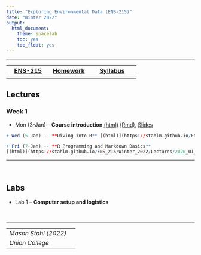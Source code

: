 ```yaml
---
title: "Exploring Environmental Data (ENS-215)"
date: "Winter 2022"
output:
  html_document:
    theme: spacelab
    toc: yes
    toc_float: yes
---
```


<!-- Global site tag (gtag.js) - Google Analytics -->
<script async src="https://www.googletagmanager.com/gtag/js?id=UA-137229217-1"></script>
<script>
  window.dataLayer = window.dataLayer || [];
  function gtag(){dataLayer.push(arguments);}
  gtag('js', new Date());

  gtag('config', 'UA-137229217-1');
</script>

***


| [ENS-215](https://stahlm.github.io/ENS_215/Winter_2022/Home.html)  | [Homework](https://stahlm.github.io/ENS_215/Winter_2022/HW.html)  | [Syllabus](https://stahlm.github.io/ENS_215/Winter_2022/Syllabus.html)  |
|:-------:|:------:|:--------:|
|      |     |        |       |

## Lectures 

 
### Week 1
+ Mon (3-Jan) -- **Course introduction** [(html)](https://stahlm.github.io/ENS_215/Winter_2022/Lectures/2022_01_03_L1.html) [(Rmd)](https://raw.githubusercontent.com/stahlm/stahlm.github.io/master/ENS_215/Winter_2022/Lectures/2022_01_03_L1.Rmd), [Slides](https://stahlm.github.io/ENS_215/Winter_2022/Lectures/Intro_Survey.html)  

```r


+ Wed (5-Jan) -- **Diving into R** [(html)](https://stahlm.github.io/ENS_215/Winter_2022/Lectures/2020_01_08_L1_diving_in.html) [(Rmd)](https://raw.githubusercontent.com/stahlm/stahlm.github.io/master/ENS_215/Winter_2022/Lectures/2020_01_08_L1_diving_in.Rmd), [Slides](https://stahlm.github.io/ENS_215/Winter_2022/Lectures/2020_01_08_Slides.html), [Cheatsheets](https://stahlm.github.io/ENS_215/Resources/Cheatsheets_all.pdf)

+ Fri (7-Jan) -- **R Programming and Markdown Basics**
[(html)](https://stahlm.github.io/ENS_215/Winter_2022/Lectures/2020_01_10_R_basics.html) [(Rmd)](https://raw.githubusercontent.com/stahlm/stahlm.github.io/master/ENS_215/Winter_2022/Lectures/2020_01_10_R_basics.Rmd)

```




***
<br/>

## Labs
+ Lab 1 -- **Computer setup and logistics**

<br/>

***
| | |
|--|--|
| _Mason Stahl (2022)_ |  |
| _Union College_ | |